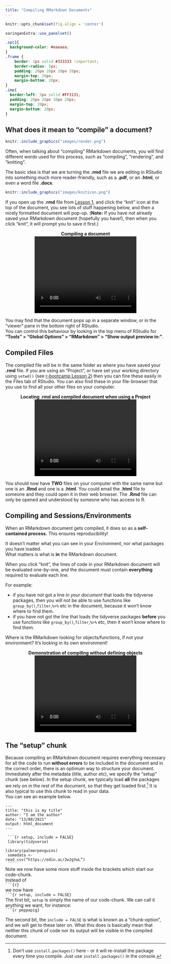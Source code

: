 ---
title: "Compiling RMarkdown Documents"
---


```{r setup, include=FALSE}
knitr::opts_chunk$set(fig.align = 'center')
```

```{r panelset, echo=FALSE}
xaringanExtra::use_panelset()
```


```{css echo=FALSE}
.spc1{
  background-color: #eaeaea;
}
.frame {
    border: 1px solid #333333 !important; 
    border-radius: 5px; 
    padding: 20px 20px 10px 20px; 
    margin-top: 20px; 
    margin-bottom: 20px; 
}
.imp{
  border-left: 5px solid #FF3131;
  padding: 20px 20px 10px 20px; 
  margin-top: 20px; 
  margin-bottom: 20px; 
}
```

## What does it mean to "compile" a document?

```{r render, echo=FALSE, fig.cap="Rendering (from https://www.rstudio.com/wp-content/uploads/2015/02/rmarkdown-cheatsheet.pdf)"}
knitr::include_graphics("images/render.png")
```

Often, when talking about "compiling" RMarkdown documents, you will find different words used for this process, such as "compiling", "rendering", and "knitting".  

The basic idea is that we are turning the **.rmd** file we are editing in RStudio into something much more reader-friendly, such as a **.pdf**, or an **.html**, or even a word file **.docx**. 

```{r echo=F, fig.align="left", out.width="75px"}
knitr::include_graphics("images/kniticon.png")
```
If you open up the **.rmd** file from [Lesson 1](01-basics.html), and click the "knit" icon at the top of the document, you see lots of stuff happening below, and then a nicely formatted document will pop-up. 
(**Note:** If you have not already saved your RMarkdown document (hopefully you have!), then when you click "knit", it will prompt you to save it first.)

<center>
__Compiling a document__  
<video width="320" height="240" controls>
  <source src="vids/knit1.mp4" type="video/mp4">
</video></center>

:::rtip
You may find that the document pops up in a separate window, or in the "viewer" pane in the bottom right of RStudio.  
You can control this behaviour by looking in the top menu of RStudio for __"Tools" > "Global Options" > "RMarkdown" > "Show output preview in:"__. 

:::

## Compiled Files

The compiled file will be in the same folder as where you have saved your __.rmd__ file. If you are using an "Project", or have set your working directory using `setwd()` (see [r-bootcamp Lesson 2](https://uoepsy.github.io/r-bootcamp/02-data.html#directories)) then you can fine these easily in the Files tab of RStudio. You can also find these in your file-browser that you use to find all your other files on your computer.

<center>
__Locating .rmd and compiled document when using a Project__  
<video width="320" height="240" controls>
  <source src="vids/files.mp4" type="video/mp4">
</video></center>


You should now have **TWO** files on your computer with the same name but one is an **.Rmd** and one is a **.html**. You could email the **.html** file to someone and they could open it in their web browser. The **.Rmd** file can only be opened and understood by someone who has access to R. 

## Compiling and Sessions/Environments

:::imp
When an RMarkdown document gets compiled, it does so as a __self-contained process.__ This ensures reproducibility! 

It doesn't matter what you can see in your Environment, nor what packages you have loaded.  
What matters is what is __in__ the RMarkdown document.  

When you click "knit", the lines of code in your RMarkdown document will be evaluated one-by-one, and the document must contain __everything__ required to evaluate each line.  

For example:

- if you have not got a line _in your document_ that loads the tidyverse packages, then you will not be able to use functions like `group_by()`,`filter`,`%>%` etc in the document, because it won't know where to find them.  
- if you have not got the line that loads the tidyverse packages __before__ you use functions like `group_by()`,`filter`,`%>%` etc, then it won't know where to find them. 

Where is the RMarkdown looking for objects/functions, if not your environment? It's looking in its own environment! 

:::

<center>
__Demonstration of compiling without defining objects__  
<video width="320" height="240" controls>
  <source src="vids/compilingenv.mp4" type="video/mp4">
</video></center>

## The "setup" chunk

Because compiling an RMarkdown document requires everything necessary for all the code to run __without errors__ to be included in the document and in the correct order, there is an optimum way to structure your document.  
Immediately after the metadata (title, author etc), we specify the "setup" chunk (see below). 
In the setup chunk, we typically load __all__ the packages we rely on in the rest of the document, so that they get loaded first.^[Don't use `install.packages()` here - or it will re-install the package every time you compile. Just use `install.packages()` in the console.] It is also typical to use this chunk to read in your data.  
You can see an example below. 


:::frame

```{}
---
title: "this is my title"
author: "I am the author"
date: "13/08/2021"
output: html_document
---
```
<div class="spc1"><code>
&grave;&grave;&grave;{r setup, include = FALSE}<br>
library(tidyverse)<br>
library(palmerpenguins)<br>
somedata <- read_csv("https://edin.ac/2wJgYwL")<br> 
&grave;&grave;&grave;
</code></div>

:::

:::imp

Note we now have some more stuff inside the brackets which start our code-chunk.  
Instead of 
<div class="spc1"><code>&grave;&grave;&grave;{r}</code></div>
we now have 
<div class="spc1"><code>&grave;&grave;&grave;{r setup, include = FALSE}</code></div>
The first bit, `setup` is simply the name of our code-chunk. 
We can call it anything we want, for instance:  
<div class="spc1"><code>&grave;&grave;&grave;{r peppapig}</code></div>
The second bit, the `include = FALSE` is what is known as a "chunk-option", and we will get to these later on. What this does is basically mean that neither this chunk of code nor its output will be visible in the compiled document. 
:::


